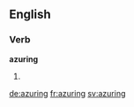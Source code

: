 ==English==

===Verb===
'''azuring'''

# {{present participle of|azure}}

[[de:azuring]]
[[fr:azuring]]
[[sv:azuring]]